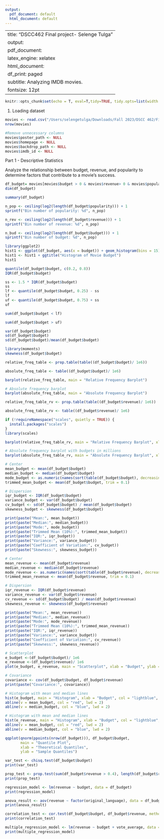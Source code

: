 ```yaml
---
output:
  pdf_document: default
  html_document: default
---
```

---
title: "DSCC462 Final project- Selenge Tulga"
output:
  pdf_document: 
    latex_engine: xelatex
  html_document:
    df_print: paged
subtitle: Analyzing IMDB movies.
fontsize: 12pt
---
```r
knitr::opts_chunk$set(echo = T, eval=T,tidy=TRUE, tidy.opts=list(width.cutoff=60))
```

\vspace{5pt}

1. Loading dataset
```r
movies <- read.csv("/Users/selengetulga/Downloads/Fall 2023/DSCC 462/Final/TMDB_movie_dataset_v11.csv")
nrow(movies)
```
```r
#Remove unnecessary columns
movies$poster_path <- NULL
movies$homepage <- NULL
movies$backdrop_path <- NULL
movies$imdb_id <- NULL
```

Part 1 - Descriptive Statistics

Analyze the relationship between budget, revenue, and popularity to determine factors that contribute to a movie's success.
```r
df_budget= movies[movies$budget > 0 & movies$revenue> 0 & movies$popularity> 0 ,] 
dim(df_budget)
```


```r
summary(df_budget)
```
```r
n_pop <- ceiling(log2(length(df_budget$popularity))) + 1
sprintf("Bin number of popularity: %d", n_pop)

n_rev <- ceiling(log2(length(df_budget$revenue))) + 1
sprintf("Bin number of revenue: %d", n_pop)

n_bud <- ceiling(log2(length(df_budget$budget))) + 1
sprintf("Bin number of budget: %d", n_pop)
```
```r
library(ggplot2)
hist1 <- ggplot(df_budget, aes(x = budget)) + geom_histogram(bins = 15)
hist1 <- hist1 + ggtitle("Histogram of Movie Budget")
hist1
```

```r
quantile(df_budget$budget, c(0.2, 0.8))
IQR(df_budget$budget)
```
```r
ss <- 1.5 * IQR(df_budget$budget)
ss
lf <- quantile(df_budget$budget, 0.25) - ss
lf
uf <- quantile(df_budget$budget, 0.75) + ss
uf
```
    
```r
sum(df_budget$budget < lf)

sum(df_budget$budget > uf)
```
```r
var(df_budget$budget)
sd(df_budget$budget)
sd(df_budget$budget)/mean(df_budget$budget)
```

```r
library(moments) 
skewness(df_budget$budget)
```

```r
relative_freq_table <- prop.table(table((df_budget$budget)/ 1e6))

absolute_freq_table <- table((df_budget$budget)/ 1e6)
```

```r
barplot(relative_freq_table, main = "Relative Frequency Barplot")

# Absolute frequency barplot
barplot(absolute_freq_table, main = "Absolute Frequency Barplot")
```

```r
relative_freq_table_rv <- prop.table(table((df_budget$revenue)/ 1e6))

absolute_freq_table_rv <- table((df_budget$revenue)/ 1e6)
```

```r
if (!requireNamespace("scales", quietly = TRUE)) {
  install.packages("scales")
}
library(scales)

barplot(relative_freq_table_rv, main = "Relative Frequency Barplot", xlab = "Budget (in millions)")

# Absolute frequency barplot with budgets in millions
barplot(absolute_freq_table_rv, main = "Absolute Frequency Barplot", xlab = "Budget (in millions)")

```
```r
# Center
mean_budget <- mean(df_budget$budget)
median_budget <- median(df_budget$budget)
mode_budget <- as.numeric(names(sort(table(df_budget$budget), decreasing = TRUE)[1]))
trimmed_mean_budget <- mean(df_budget$budget, trim = 0.1)

# Dispersion
iqr_budget <- IQR(df_budget$budget)
variance_budget <- var(df_budget$budget)
cv_budget <- sd(df_budget$budget) / mean(df_budget$budget)
skewness_budget <- skewness(df_budget$budget)

print(paste("Mean:", mean_budget))
print(paste("Median:", median_budget))
print(paste("Mode:", mode_budget))
print(paste("Trimmed Mean (10%):", trimmed_mean_budget))
print(paste("IQR:", iqr_budget))
print(paste("Variance:", variance_budget))
print(paste("Coefficient of Variation:", cv_budget))
print(paste("Skewness:", skewness_budget))

```
```r
# Center
mean_revenue <- mean(df_budget$revenue)
median_revenue <- median(df_budget$revenue)
mode_revenue <- as.numeric(names(sort(table(df_budget$revenue), decreasing = TRUE)[1]))
trimmed_mean_revenue <- mean(df_budget$revenue, trim = 0.1)

# Dispersion
iqr_revenue <- IQR(df_budget$revenue)
variance_revenue <- var(df_budget$revenue)
cv_revenue <- sd(df_budget$budget) / mean(df_budget$revenue)
skewness_revenue <- skewness(df_budget$revenue)

print(paste("Mean:", mean_revenue))
print(paste("Median:", median_revenue))
print(paste("Mode:", mode_revenue))
print(paste("Trimmed Mean (10%):", trimmed_mean_revenue))
print(paste("IQR:", iqr_revenue))
print(paste("Variance:", variance_budget))
print(paste("Coefficient of Variation:", cv_revenue))
print(paste("Skewness:", skewness_revenue))
```
```r
# Scatterplot
e_budget <-(df_budget$budget)/ 1e6
e_revenue <-(df_budget$revenue)/ 1e6
plot(e_budget, e_revenue, main = "Scatterplot", xlab = "Budget", ylab = "Revenue")
```
```r
# Covariance
covariance <- cov(df_budget$budget, df_budget$revenue)
print(paste("Covariance:", covariance))
```

```r
# Histogram with mean and median lines
hist(e_budget, main = "Histogram", xlab = "Budget", col = "lightblue", border = "black", xlim = c(0, max(e_budget)))
abline(v = mean_budget, col = "red", lwd = 2)
abline(v = median_budget, col = "blue", lwd = 2)

```

```r
# Histogram with mean and median lines
hist(e_revenue, main = "Histogram", xlab = "Budget", col = "lightblue", border = "black", xlim = c(0, max(e_revenue)))
abline(v = mean_budget, col = "red", lwd = 2)
abline(v = median_budget, col = "blue", lwd = 2)
```
```r
qqplot(qnorm(ppoints(nrow(df_budget))), df_budget$budget,
       main = "Quantile Plot",
       xlab = "Theoretical Quantiles",
       ylab = "Sample Quantiles")

```
```r
var_test <- chisq.test(df_budget$budget)
print(var_test)
```
```r
prop_test <- prop.test(sum(df_budget$revenue > 0.4), length(df_budget$revenue))
print(prop_test)
```
```r
regression_model <- lm(revenue ~ budget, data = df_budget)
print(regression_model)
```
```r
anova_result <- aov(revenue ~ factor(original_language), data = df_budget)
print(anova_result)
```

```r
correlation_test <- cor.test(df_budget$budget, df_budget$revenue, method = "pearson")
print(correlation_test)
```



```r
multiple_regression_model <- lm(revenue ~ budget + vote_average, data = df_budget)
print(multiple_regression_model)
```

